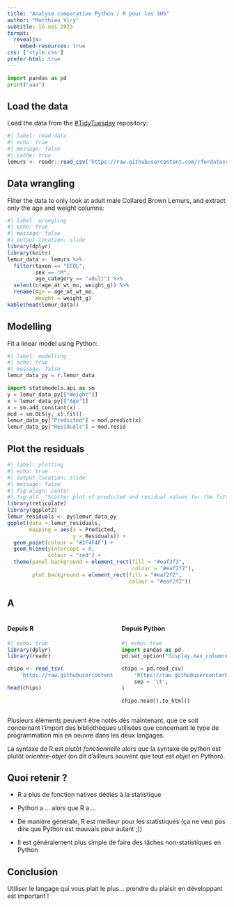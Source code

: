 ```yaml
---
title: "Analyse comparative Python / R pour les SHS"
author: "Matthieu Viry"
subtitle: 16 mai 2023
format:
  revealjs:
    embed-resources: true
css: ['style.css']
prefer-html: true
---
```


```python
import pandas as pd
print("aaa")
```

## Load the data

Load the data from the [#TidyTuesday](https://github.com/rfordatascience/tidytuesday/blob/master/data/2021/2021-08-24/readme.md) repository:

```r
#| label: read-data
#| echo: true
#| message: false
#| cache: true
lemurs <- readr::read_csv('https://raw.githubusercontent.com/rfordatascience/tidytuesday/master/data/2021/2021-08-24/lemur_data.csv')
```
## Data wrangling

Filter the data to only look at adult male Collared Brown Lemurs, and extract only the age and weight columns:

```r
#| label: wrangling
#| echo: true
#| message: false
#| output-location: slide
library(dplyr)
library(knitr)
lemur_data <- lemurs %>% 
  filter(taxon == "ECOL",
         sex == "M",
         age_category == "adult") %>% 
  select(c(age_at_wt_mo, weight_g)) %>% 
  rename(Age = age_at_wt_mo, 
         Weight = weight_g)
kable(head(lemur_data))
```

## Modelling

Fit a linear model using Python:

```python
#| label: modelling
#| echo: true
#| message: false
lemur_data_py = r.lemur_data

import statsmodels.api as sm
y = lemur_data_py[["Weight"]]
x = lemur_data_py[["Age"]]
x = sm.add_constant(x)
mod = sm.OLS(y, x).fit()
lemur_data_py["Predicted"] = mod.predict(x)
lemur_data_py["Residuals"] = mod.resid
```

## Plot the residuals

```r
#| label: plotting
#| echo: true
#| output-location: slide
#| message: false
#| fig-align: center
#| fig-alt: "Scatter plot of predicted and residual values for the fitted linear model."
library(reticulate)
library(ggplot2)
lemur_residuals <- py$lemur_data_py
ggplot(data = lemur_residuals,
       mapping = aes(x = Predicted,
                     y = Residuals)) +
  geom_point(colour = "#2F4F4F") +
  geom_hline(yintercept = 0,
             colour = "red") +
  theme(panel.background = element_rect(fill = "#eaf2f2",
                                        colour = "#eaf2f2"),
        plot.background = element_rect(fill = "#eaf2f2",
                                       colour = "#eaf2f2"))
```

## A

:::: {.columns}

::: {.column width="50%"}

#### Depuis R

```r
#| echo: true
library(dplyr)
library(readr)

chipo <- read_tsv(
    'https://raw.githubusercontent.com/justmarkham/DAT8/master/data/chipotle.tsv')

head(chipo)
```

:::

::: {.column width="50%"}


#### Depuis Python

```python
#| echo: true
import pandas as pd
pd.set_option('display.max_columns', 5)

chipo = pd.read_csv(
    'https://raw.githubusercontent.com/justmarkham/DAT8/master/data/chipotle.tsv',
    sep = '\t',
)

chipo.head().to_html()
```

:::

::::


Plusieurs éléments peuvent être notés dès maintenant,
que ce soit concernant l'import des bibliothèques utilisées que concernant le
type de programmation mis en oeuvre dans les deux langages.

La syntaxe de R est plutôt *fonctionnelle* alors que la syntaxe de python est plutôt *orientée-objet* (on dit d'ailleurs souvent que tout est *objet* en Python).


## Quoi retenir ?



- R a plus de fonction natives dédiés à la statistique

- Python a ... alors que R a ...

- De manière générale, R est meilleur pour les statistiques
(ça ne veut pas dire que Python est mauvais pour autant ;))

- Il est généralement plus simple de faire des tâches non-statistiques en Python

## Conclusion

Utiliser le langage qui vous plait le plus... prendre du plaisir en développant est important !

